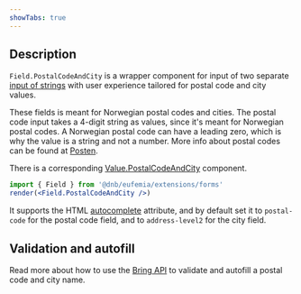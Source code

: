 ```yaml
---
showTabs: true
---
```


## Description

`Field.PostalCodeAndCity` is a wrapper component for input of two separate [input of strings](/uilib/extensions/forms/base-fields/String) with user experience tailored for postal code and city values.

These fields is meant for Norwegian postal codes and cities. The postal code input takes a 4-digit string as values, since it's meant for Norwegian postal codes. A Norwegian postal code can have a leading zero, which is why the value is a string and not a number.
More info about postal codes can be found at [Posten](https://www.bring.no/tjenester/adressetjenester/postnummer).

There is a corresponding [Value.PostalCodeAndCity](/uilib/extensions/forms/Value/PostalCodeAndCity) component.

```jsx
import { Field } from '@dnb/eufemia/extensions/forms'
render(<Field.PostalCodeAndCity />)
```

It supports the HTML [autocomplete](https://developer.mozilla.org/en-US/docs/Web/HTML/Attributes/autocomplete) attribute, and by default set it to `postal-code` for the postal code field, and to `address-level2` for the city field.

## Validation and autofill

Read more about how to use the [Bring API](/uilib/extensions/forms/Connectors/Bring/) to validate and autofill a postal code and city name.
